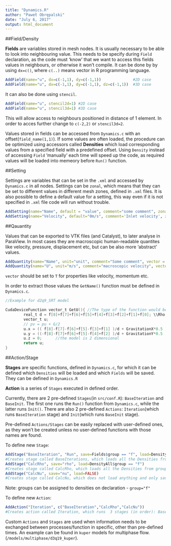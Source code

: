 ```yaml
---
title: "Dynamics.R"
author: "Paweł Obrępalski"
date: "July 6, 2017"
output: html_document
---
```


##Field/Density

**Fields** are variables stored in mesh nodes. It is usually necessary to be able to look into neighbouring value. This needs to be specify during `Field` declaration, as the code must 'know' that we want to access this fields values in neighbours, or otherwise it won't compile. It can be done by  by using `dx=c()`, where `c(..)` means vector in R programming language.

```R
AddField(name="u", dx=c(-1,1), dy=c(-1,1))              #2D case
AddField(name="u", dx=c(-1,1), dy=c(-1,1), dz=c(-1,1))  #3D case
```

 It can also be done using `stencil`.
```R
AddField(name="u", stencil2d=1) #2D case
AddField(name="u", stencil3d=1) #3D case
```
This will allow access to neighbours positioned in distance of 1 element. In order to acces further change to `c(-2,2)` or `stencil3d=2`.

Values stored in fields can be accessed from `Dynamics.c` with an offset(`field_name(1,1)`). If some values are often loaded, the procedure can be optimized using accessors called **Densities** which load corresponding values from a specified field with a predefined offset. Using `Density` instead of accessing `Field` 'manually' each time will speed up the code, as required values will be loaded into memeory before `Run()` function.


##Setting

Settings are variables that can be set in the `.xml` and accessed by `Dynamics.c` in all  nodes. Settings can be `zonal`, which means that they can be set to different values in different mesh zones, defined in `.xml` files. It is also possible to define a default value for a setting, this way even if it is not specified in `.xml` file code will run without trouble.

``` R
AddSetting(name="Name", default = "value", comment="some comment", zonal=TRUE/FALSE )
AddSetting(name="Velocity", default="0m/s", comment='Inlet velocity', zonal=TRUE)
```

##Qauantity

Values that can be exported to VTK files (and Catalyst), to later analyse in ParaView. In most cases they are macroscopic human-readable quantites like velocity, pressure, displacement etc, but can be also more  'abstract' values. 
``` R
AddQuantity(name="Name", unit="unit", comment="Some comment", vector = T/F)
AddQuantity(name="U", unit="m/s", comment="macroscopic velocity", vector = T)
```
`vector` should be set to `T` for properties like velocity, momentum etc. 

In order to extract those values the `GetName()` function must be defined in `Dynamics.c`.

```c
//Example for d2q9_SRT model

CudaDeviceFunction vector_t GetU(){ //The type of the function would be real_t if the Quantity is not a vector
        real_t d = f[8]+f[7]+f[6]+f[5]+f[4]+f[3]+f[2]+f[1]+f[0]; \\Rho(density) is sum of all f[]
        vector_t u;
        // pv = pu + G/2
        u.x = (( f[8]-f[7]-f[6]+f[5]-f[3]+f[1] )/d + GravitationX*0.5 );    //GravitationX/Y are `Settings`, their values are taken from `.xml` file or default from `Dynamics.R` definition.
        u.y = ((-f[8]-f[7]+f[6]+f[5]-f[4]+f[2] )/d + GravitationY*0.5 );
        u.z = 0;      //the model is 2 dimensional
        return u;
}
```


##Action/Stage

**Stages** are specific functions, defined in `Dynamics.c`, for which it can be defined which `Densities` will be loaded and which `Fields` will be saved. They can be defined in `Dynamics.R`


**Action** is a series of `Stages` executed in defined order.

Currently, there are 2 pre-defined `Stages`(in `src/conf.R`): `BaseIteration` and `BaseInit`. The first one runs the `Run()` function from `Dynamics.c`, while the latter runs `Init()`. There are also 2 pre-defined `Actions`: `Iteration`(which runs `BaseIteration` stage) and `Init`(which runs `BaseInit` stage). 

Pre-defined `Actions/Stages` can be easily replaced with user-defined ones, as they won't be created unless no user-defined functions with those names are found. 

To define new `Stage`:
```R
AddStage("BaseIteration", "Run", save=Fields$group == "f", load=DensityAll$group == "f")
#Creates stage called BaseIterations, which loads all the Densities from group "f", runs the function Run() from Dynamics.c and saves all Fields from group "f"
AddStage("CalcRho", save="rho", load=DensityAll$group == "f")
#Creates stage called CalcRho, which loads all the Densities from group "f", and saves rho
AddStage("CalcNu", save="nu", load=FALSE)
#Creates stage called CalcNu, which does not load anything and only saves nu
```
Note: groups can be assigned to densities on declaration - `group="f"`

To define new `Action`:
```R
AddAction("Iteration", c("BaseIteration","CalcRho","CalcNu"))
#Creates action called Iteration, which runs  3 stages (in order): BaseIteration, CalcRho, and CalcNu
```
Custom `Actions` and `Stages` are used when information needs to be exchanged between processes/function in specific, other than pre-defined times. An example can be found in `kuper` models for multiphase flow.(`/models/multiphase/d3q19_kuper`).